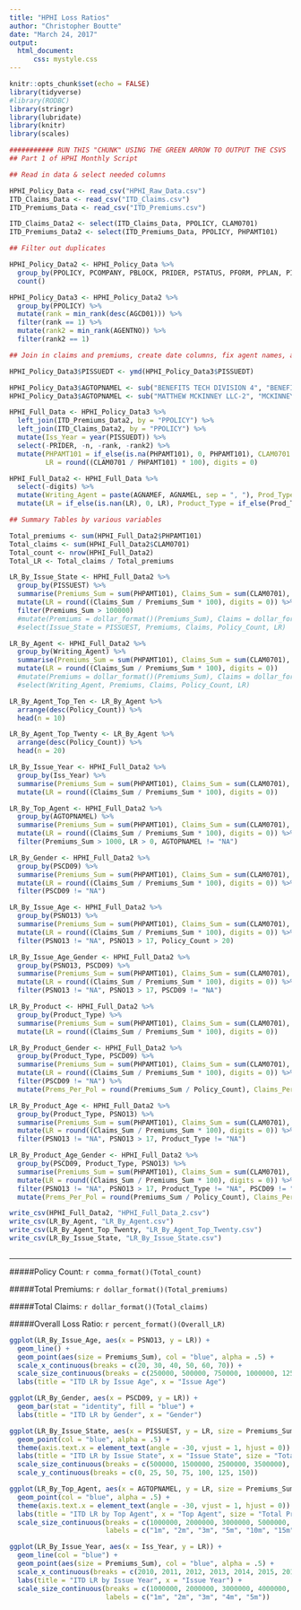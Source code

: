 ---
title: "HPHI Loss Ratios"
author: "Christopher Boutte"
date: "March 24, 2017"
output:
  html_document: 
      css: mystyle.css
---
```{r setup, include=FALSE}
knitr::opts_chunk$set(echo = FALSE)
library(tidyverse)
#library(RODBC)
library(stringr)
library(lubridate)
library(knitr)
library(scales)

```



```{r Query and Cleaning, echo=FALSE, include=FALSE}

########### RUN THIS "CHUNK" USING THE GREEN ARROW TO OUTPUT THE CSVS
## Part 1 of HPHI Monthly Script

## Read in data & select needed columns

HPHI_Policy_Data <- read_csv("HPHI_Raw_Data.csv")
ITD_Claims_Data <- read_csv("ITD_Claims.csv")
ITD_Premiums_Data <- read_csv("ITD_Premiums.csv")

ITD_Claims_Data2 <- select(ITD_Claims_Data, PPOLICY, CLAM0701)
ITD_Premiums_Data2 <- select(ITD_Premiums_Data, PPOLICY, PHPAMT101)

## Filter out duplicates

HPHI_Policy_Data2 <- HPHI_Policy_Data %>%
  group_by(PPOLICY, PCOMPANY, PBLOCK, PRIDER, PSTATUS, PFORM, PPLAN, PISSUEDT, PISSUEST, PSNO13, PSCD09, AGCD01, AGENTNO,    AGNAMEF,AGNAMEL, AGTOPNAMEL) %>%
  count() 

HPHI_Policy_Data3 <- HPHI_Policy_Data2 %>%
  group_by(PPOLICY) %>%
  mutate(rank = min_rank(desc(AGCD01))) %>%
  filter(rank == 1) %>%
  mutate(rank2 = min_rank(AGENTNO)) %>%
  filter(rank2 == 1)

## Join in claims and premiums, create date columns, fix agent names, and select needed columns

HPHI_Policy_Data3$PISSUEDT <- ymd(HPHI_Policy_Data3$PISSUEDT)

HPHI_Policy_Data3$AGTOPNAMEL <- sub("BENEFITS TECH DIVISION 4", "BENEFITS TECH DIVISION", HPHI_Policy_Data3$AGTOPNAMEL)
HPHI_Policy_Data3$AGTOPNAMEL <- sub("MATTHEW MCKINNEY LLC-2", "MCKINNEY", HPHI_Policy_Data3$AGTOPNAMEL)

HPHI_Full_Data <- HPHI_Policy_Data3 %>%
  left_join(ITD_Premiums_Data2, by = "PPOLICY") %>%
  left_join(ITD_Claims_Data2, by = "PPOLICY") %>%
  mutate(Iss_Year = year(PISSUEDT)) %>%
  select(-PRIDER, -n, -rank, -rank2) %>%
  mutate(PHPAMT101 = if_else(is.na(PHPAMT101), 0, PHPAMT101), CLAM0701 = if_else(is.na(CLAM0701), 0, CLAM0701),
         LR = round((CLAM0701 / PHPAMT101) * 100), digits = 0)

HPHI_Full_Data2 <- HPHI_Full_Data %>%
  select(-digits) %>%
  mutate(Writing_Agent = paste(AGNAMEF, AGNAMEL, sep = ", "), Prod_Type = str_sub(PPLAN, 1, 2)) %>%
  mutate(LR = if_else(is.nan(LR), 0, LR), Product_Type = if_else(Prod_Type == "FH", "FC", "HPHI"))

## Summary Tables by various variables

Total_premiums <- sum(HPHI_Full_Data2$PHPAMT101)
Total_claims <- sum(HPHI_Full_Data2$CLAM0701)
Total_count <- nrow(HPHI_Full_Data2)
Total_LR <- Total_claims / Total_premiums

LR_By_Issue_State <- HPHI_Full_Data2 %>%
  group_by(PISSUEST) %>%
  summarise(Premiums_Sum = sum(PHPAMT101), Claims_Sum = sum(CLAM0701), Policy_Count = n()) %>%
  mutate(LR = round((Claims_Sum / Premiums_Sum * 100), digits = 0)) %>%
  filter(Premiums_Sum > 100000)
  #mutate(Premiums = dollar_format()(Premiums_Sum), Claims = dollar_format()(Claims_Sum)) %>%
  #select(Issue_State = PISSUEST, Premiums, Claims, Policy_Count, LR)

LR_By_Agent <- HPHI_Full_Data2 %>%
  group_by(Writing_Agent) %>%
  summarise(Premiums_Sum = sum(PHPAMT101), Claims_Sum = sum(CLAM0701), Policy_Count = n()) %>%
  mutate(LR = round((Claims_Sum / Premiums_Sum * 100), digits = 0))
  #mutate(Premiums = dollar_format()(Premiums_Sum), Claims = dollar_format()(Claims_Sum)) %>%
  #select(Writing_Agent, Premiums, Claims, Policy_Count, LR)

LR_By_Agent_Top_Ten <- LR_By_Agent %>%
  arrange(desc(Policy_Count)) %>%
  head(n = 10)

LR_By_Agent_Top_Twenty <- LR_By_Agent %>%
  arrange(desc(Policy_Count)) %>%
  head(n = 20)

LR_By_Issue_Year <- HPHI_Full_Data2 %>%
  group_by(Iss_Year) %>%
  summarise(Premiums_Sum = sum(PHPAMT101), Claims_Sum = sum(CLAM0701), Policy_Count = n()) %>%
  mutate(LR = round((Claims_Sum / Premiums_Sum * 100), digits = 0))

LR_By_Top_Agent <- HPHI_Full_Data2 %>%
  group_by(AGTOPNAMEL) %>%
  summarise(Premiums_Sum = sum(PHPAMT101), Claims_Sum = sum(CLAM0701), Policy_Count = n()) %>%
  mutate(LR = round((Claims_Sum / Premiums_Sum * 100), digits = 0)) %>%
  filter(Premiums_Sum > 1000, LR > 0, AGTOPNAMEL != "NA")

LR_By_Gender <- HPHI_Full_Data2 %>%
  group_by(PSCD09) %>%
  summarise(Premiums_Sum = sum(PHPAMT101), Claims_Sum = sum(CLAM0701), Policy_Count = n()) %>%
  mutate(LR = round((Claims_Sum / Premiums_Sum * 100), digits = 0)) %>%
  filter(PSCD09 != "NA")

LR_By_Issue_Age <- HPHI_Full_Data2 %>%
  group_by(PSNO13) %>%
  summarise(Premiums_Sum = sum(PHPAMT101), Claims_Sum = sum(CLAM0701), Policy_Count = n()) %>%
  mutate(LR = round((Claims_Sum / Premiums_Sum * 100), digits = 0)) %>%
  filter(PSNO13 != "NA", PSNO13 > 17, Policy_Count > 20)

LR_By_Issue_Age_Gender <- HPHI_Full_Data2 %>%
  group_by(PSNO13, PSCD09) %>%
  summarise(Premiums_Sum = sum(PHPAMT101), Claims_Sum = sum(CLAM0701), Policy_Count = n()) %>%
  mutate(LR = round((Claims_Sum / Premiums_Sum * 100), digits = 0)) %>%
  filter(PSNO13 != "NA", PSNO13 > 17, PSCD09 != "NA")

LR_By_Product <- HPHI_Full_Data2 %>%
  group_by(Product_Type) %>%
  summarise(Premiums_Sum = sum(PHPAMT101), Claims_Sum = sum(CLAM0701), Policy_Count = n()) %>%
  mutate(LR = round((Claims_Sum / Premiums_Sum * 100), digits = 0))

LR_By_Product_Gender <- HPHI_Full_Data2 %>%
  group_by(Product_Type, PSCD09) %>%
  summarise(Premiums_Sum = sum(PHPAMT101), Claims_Sum = sum(CLAM0701), Policy_Count = n()) %>%
  mutate(LR = round((Claims_Sum / Premiums_Sum * 100), digits = 0)) %>%
  filter(PSCD09 != "NA") %>%
  mutate(Prems_Per_Pol = round(Premiums_Sum / Policy_Count), Claims_Per_Pol = round(Claims_Sum / Policy_Count))

LR_By_Product_Age <- HPHI_Full_Data2 %>%
  group_by(Product_Type, PSNO13) %>%
  summarise(Premiums_Sum = sum(PHPAMT101), Claims_Sum = sum(CLAM0701), Policy_Count = n()) %>%
  mutate(LR = round((Claims_Sum / Premiums_Sum * 100), digits = 0)) %>%
  filter(PSNO13 != "NA", PSNO13 > 17, Product_Type != "NA")

LR_By_Product_Age_Gender <- HPHI_Full_Data2 %>%
  group_by(PSCD09, Product_Type, PSNO13) %>%
  summarise(Premiums_Sum = sum(PHPAMT101), Claims_Sum = sum(CLAM0701), Policy_Count = n()) %>%
  mutate(LR = round((Claims_Sum / Premiums_Sum * 100), digits = 0)) %>%
  filter(PSNO13 != "NA", PSNO13 > 17, Product_Type != "NA", PSCD09 != "NA") %>%
  mutate(Prems_Per_Pol = round(Premiums_Sum / Policy_Count), Claims_Per_Pol = round(Claims_Sum / Policy_Count))

write_csv(HPHI_Full_Data2, "HPHI_Full_Data_2.csv")
write_csv(LR_By_Agent, "LR_By_Agent.csv")
write_csv(LR_By_Agent_Top_Twenty, "LR_By_Agent_Top_Twenty.csv")
write_csv(LR_By_Issue_State, "LR_By_Issue_State.csv")


```

```{r Totals, echo=FALSE}


```

----
#####Policy Count: `r comma_format()(Total_count) ` 

#####Total Premiums: `r dollar_format()(Total_premiums) `

#####Total Claims: `r dollar_format()(Total_claims) ` 

#####Overall Loss Ratio: `r percent_format()(Overall_LR) ` 



```{r ITD LR by Issue Age, echo=FALSE, message = FALSE}
ggplot(LR_By_Issue_Age, aes(x = PSNO13, y = LR)) +
  geom_line() +
  geom_point(aes(size = Premiums_Sum), col = "blue", alpha = .5) +
  scale_x_continuous(breaks = c(20, 30, 40, 50, 60, 70)) +
  scale_size_continuous(breaks = c(250000, 500000, 750000, 1000000, 1250000), labels = c("250k", "500k", "750k", "1m", "1.25m")) +
  labs(title = "ITD LR by Issue Age", x = "Issue Age")
```



```{r ITD LR by Gender, echo=FALSE, message = FALSE}
ggplot(LR_By_Gender, aes(x = PSCD09, y = LR)) +
  geom_bar(stat = "identity", fill = "blue") +
  labs(title = "ITD LR by Gender", x = "Gender")
```


```{r ITD LR by Issue State, echo=FALSE, message = FALSE}
ggplot(LR_By_Issue_State, aes(x = PISSUEST, y = LR, size = Premiums_Sum)) +
  geom_point(col = "blue", alpha = .5) +
  theme(axis.text.x = element_text(angle = -30, vjust = 1, hjust = 0)) +
  labs(title = "ITD LR by Issue State", x = "Issue State", size = "Total Premiums") +
  scale_size_continuous(breaks = c(500000, 1500000, 2500000, 3500000), labels = c("500k", "1.5m", "2.5m", "3.5m")) +
  scale_y_continuous(breaks = c(0, 25, 50, 75, 100, 125, 150))
```


```{r ITD LR by Top Agent, echo=FALSE, message = FALSE}
ggplot(LR_By_Top_Agent, aes(x = AGTOPNAMEL, y = LR, size = Premiums_Sum)) +
  geom_point(col = "blue", alpha = .5) +
  theme(axis.text.x = element_text(angle = -30, vjust = 1, hjust = 0)) +
  labs(title = "ITD LR by Top Agent", x = "Top Agent", size = "Total Premiums") +
  scale_size_continuous(breaks = c(1000000, 2000000, 3000000, 5000000, 10000000, 15000000), 
                        labels = c("1m", "2m", "3m", "5m", "10m", "15m"))
```


```{r ITD LR by Issue Year, echo=FALSE, message = FALSE}
ggplot(LR_By_Issue_Year, aes(x = Iss_Year, y = LR)) +
  geom_line(col = "blue") +
  geom_point(aes(size = Premiums_Sum), col = "blue", alpha = .5) +
  scale_x_continuous(breaks = c(2010, 2011, 2012, 2013, 2014, 2015, 2016, 2017)) +
  labs(title = "ITD LR by Issue Year", x = "Issue Year") +
  scale_size_continuous(breaks = c(1000000, 2000000, 3000000, 4000000, 5000000), 
                        labels = c("1m", "2m", "3m", "4m", "5m"))
```



